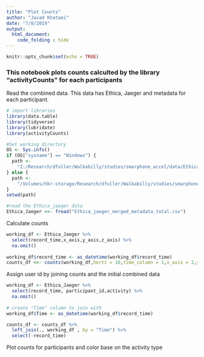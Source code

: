 ---
title: "Plot Counts"
author: "Javad Khataei"
date: "7/8/2019"
output:
  html_document:
    code_folding : hide
---

```{r setup, include=FALSE}
knitr::opts_chunk$set(echo = TRUE)
```
### This notebook plots counts calculted by the library "activityCounts" for each participants

Read the combined data. This data has Ethica, Jaeger and metadata for each participant.
```{r}

# import libraries
library(data.table)
library(tidyverse)
library(lubridate)
library(activityCounts)

#Set working directory
OS <- Sys.info()
if (OS["sysname"] == "Windows") {
  path <-
    "Z:/Research/dfuller/Walkabilly/studies/smarphone_accel/data/Ethica_jaeger_combined/"
} else {
  path <-
    "/Volumes/hkr-storage/Research/dfuller/Walkabilly/studies/smarphone_accel/data/Ethica_jaeger_combined/"
}
setwd(path)

#read the Ethica_jaeger data
Ethica_Jaeger <<- fread("Ethica_jaeger_merged_metadata_total.csv")
```

Calculate counts
```{r}
working_df <- Ethica_Jaeger %>%
  select(record_time,x_axis,y_axis,z_axis) %>% 
  na.omit()
  
working_df$record_time <- as_datetime(working_df$record_time)
counts_df <<- counts(working_df,hertz = 10,time_column = 1,x_axis = 2,y_axis = 3,z_axis = 4) 
```

Assign user id by joining counts and the initial combined data
```{r}
working_df <- Ethica_Jaeger %>%
  select(record_time, participant_id,activity) %>% 
  na.omit()
  
# create "Time" column to join with
working_df$Time <- as_datetime(working_df$record_time)

counts_df <- counts_df %>% 
  left_join(., working_df , by = "Time") %>% 
  select(-record_time)

```

Plot counts for participants and color base on the activity type